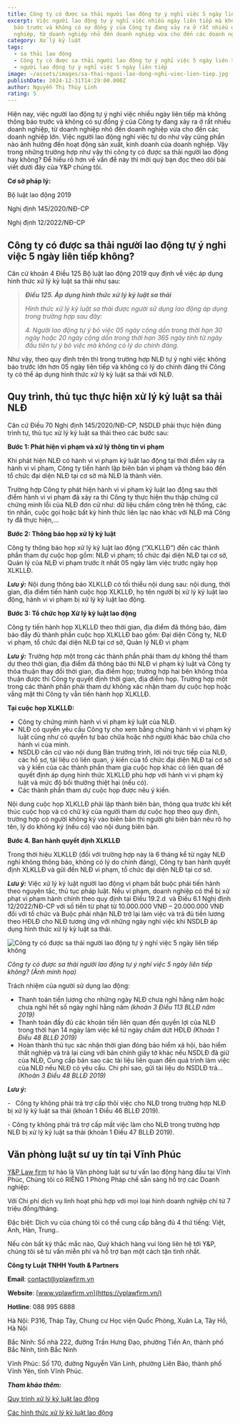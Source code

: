```yaml
---
title: Công ty có được sa thải người lao động tự ý nghỉ việc 5 ngày liên tiếp không?
excerpt: Việc người lao động tự ý nghỉ việc nhiều ngày liên tiếp mà không thông
  báo trước và không có sự đồng ý của Công ty đang xảy ra ở rất nhiều doanh
  nghiệp, từ doanh nghiệp nhỏ đến doanh nghiệp vừa cho đến các doanh nghiệp lớn.
category: Xử lý kỷ luật
tags:
  - sa thải lao động
  - Công ty có được sa thải người lao động tự ý nghỉ việc 5 ngày liên tiếp không
  - người lao động tự ý nghỉ việc 5 ngày liên tiếp
image: ~/assets/images/sa-thai-nguoi-lao-dong-nghi-viec-lien-tiep.jpg
publishDate: 2024-12-31T14:29:00.000Z
author: Nguyễn Thị Thùy Linh
rating: 5
---
```

Hiện nay, việc người lao động tự ý nghỉ việc nhiều ngày liên tiếp mà không thông báo trước và không có sự đồng ý của Công ty đang xảy ra ở rất nhiều doanh nghiệp, từ doanh nghiệp nhỏ đến doanh nghiệp vừa cho đến các doanh nghiệp lớn. Việc người lao động nghỉ việc tự do như vậy cũng phần nào ảnh hưởng đến hoạt động sản xuất, kinh doanh của doanh nghiệp. Vậy trong những trường hợp như vậy thì công ty có được sa thải người lao động hay không? Để hiểu rõ hơn về vấn đề này thì mời quý bạn đọc theo dõi bài viết dưới đây của Y&P chúng tôi.

**Cơ sở pháp lý:**

Bộ luật lao động 2019

Nghị định 145/2020/NĐ-CP

Nghị định 12/2022/NĐ-CP

## **Công ty có được sa thải người lao động tự ý nghỉ việc 5 ngày liên tiếp không?**

Căn cứ khoản 4 Điều 125 Bộ luật lao động 2019 quy định về việc áp dụng hình thức xử lý kỷ luật sa thải như sau:

> ***Điều 125. Áp dụng hình thức xử lý kỷ luật sa thải***
>
> *Hình thức xử lý kỷ luật sa thải được người sử dụng lao động áp dụng trong trường hợp sau đây:*
>
> *4. Người lao động tự ý bỏ việc 05 ngày cộng dồn trong thời hạn 30 ngày hoặc 20 ngày cộng dồn trong thời hạn 365 ngày tính từ ngày đầu tiên tự ý bỏ việc mà không có lý do chính đáng.*

Như vậy, theo quy định trên thì trong trường hợp NLĐ tự ý nghỉ việc không báo trước lớn hơn 05 ngày liên tiếp và không có lý do chính đáng thì Công ty có thể áp dụng hình thức xử lý kỷ luật sa thải với NLĐ.

## Quy trình, thủ tục thực hiện xử lý kỷ luật sa thải NLĐ

Căn cứ Điều 70 Nghị định 145/2020/NĐ-CP, NSDLĐ phải thực hiện đúng trình tự, thủ tục xử lý kỷ luật sa thải theo các bước sau:

**Bước 1: Phát hiện vi phạm và xử lý thông tin vi phạm**

Khi phát hiện NLĐ có hành vi vi phạm kỷ luật lao động tại thời điểm xảy ra hành vi vi phạm, Công ty tiến hành lập biên bản vi phạm và thông báo đến tổ chức đại diện NLĐ tại cơ sở mà NLĐ là thành viên.

Trường hợp Công ty phát hiện hành vi vi phạm kỷ luật lao động sau thời điểm hành vi vi phạm đã xảy ra thì Công ty thực hiện thu thập chứng cứ chứng minh lỗi của NLĐ đơn cử như: dữ liệu chấm công trên hệ thống, các tin nhắn, cuộc gọi hoặc bất kỳ hình thức liên lạc nào khác với NLĐ mà Công ty đã thực hiện,…

**Bước 2: Thông báo họp xử lý kỷ luật**

Công ty thông báo họp xử lý kỷ luật lao động (“XLKLLĐ”) đến các thành phần tham dự cuộc họp gồm: NLĐ vi phạm; tổ chức đại diện NLĐ tại cơ sở, Quản lý của NLĐ vi phạm trước ít nhất 05 ngày làm việc trước ngày họp XLKLLĐ.

***Lưu ý:*** Nội dung thông báo XLKLLĐ có tối thiểu nội dung sau: nội dung, thời gian, địa điểm tiến hành cuộc họp XLKLLĐ, họ tên người bị xử lý kỷ luật lao động, hành vi vi phạm bị xử lý kỷ luật lao động.

**Bước 3: Tổ chức họp Xử lý kỷ luật lao động**

Công ty tiến hành họp XLKLLĐ theo thời gian, địa điểm đã thông báo, đảm bảo đầy đủ thành phần cuộc họp XLKLLĐ bao gồm: Đại diện Công ty, NLĐ vi phạm, tổ chức đại diện NLĐ tại cơ sở, Quản lý NLĐ vi phạm

***Lưu ý:*** Trường hợp một trong các thành phần phải tham dự không thể tham dự theo thời gian, địa điểm đã thông báo thì NLĐ vi phạm kỷ luật và Công ty thỏa thuận thay đổi thời gian, địa điểm họp; trường hợp hai bên không thỏa thuận được thì Công ty quyết định thời gian, địa điểm họp. Trường hợp một trong các thành phần phải tham dự không xác nhận tham dự cuộc họp hoặc vắng mặt thì Công ty vẫn tiến hành họp XLKLLĐ.

**Tại cuộc họp XLKLLĐ:**

* Công ty chứng minh hành vi vi phạm kỷ luật của NLĐ.
* NLĐ có quyền yêu cầu Công ty cho xem bằng chứng hành vi vi phạm kỷ luật cũng như có quyền tự bào chữa hoặc nhờ người khác bào chữa cho hành vi của mình.
* NSDLĐ căn cứ vào nội dung Bản trường trình, lời nói trực tiếp của NLĐ, các hồ sơ, tài liệu có liên quan, ý kiến của tổ chức đại diện NLĐ tại cơ sở và ý kiến của các thành phần tham gia cuộc họp khác có liên quan để quyết định áp dụng hình thức XLKLLĐ phù hợp với hành vi vi phạm kỷ luật và mức độ bồi thường thiệt hại (nếu có).
* Các thành phần tham dự cuộc họp được nêu ý kiến.

Nội dung cuộc họp XLKLLĐ phải lập thành biên bản, thông qua trước khi kết thúc cuộc họp và có chữ ký của người tham dự cuộc họp theo quy định, trường hợp có người không ký vào biên bản thì người ghi biên bản nêu rõ họ tên, lý do không ký (nếu có) vào nội dung biên bản.

**Bước 4. Ban hành quyết định XLKLLĐ**

Trong thời hiệu XLKLLĐ (đối với trường hợp này là 6 tháng kể từ ngày NLĐ nghỉ không thông báo, không có lý do chính đáng), Công ty ban hành quyết định XLKLLĐ và gửi đến NLĐ vi phạm, tổ chức đại diện NLĐ tại cơ sở.

***Lưu ý:*** Việc xử lý kỷ luật người lao động vi phạm bắt buộc phải tiến hành theo nguyên tắc, thủ tục pháp luật. Nếu vi phạm, doanh nghiệp có thể bị xử phạt vi phạm hành chính theo quy định tại Điều 19.2.d  và Điều 6.1 Nghị định 12/2022/NĐ-CP với số tiền từ phạt từ 10.000.000 VNĐ – 20.000.000 VNĐ đối với tổ chức và Buộc phải nhận NLĐ trở lại làm việc và trả đủ tiền lương theo HĐLĐ cho NLĐ tương ứng với những ngày nghỉ việc khi NSDLĐ áp dụng hình thức xử lý kỷ luật sa thải.

![Công ty có được sa thải người lao động tự ý nghỉ việc 5 ngày liên tiếp không](~/assets/images/sa-thai-nguoi-lao-dong-tu-y-nghi-viec.jpg "Công ty có được sa thải người lao động tự ý nghỉ việc 5 ngày liên tiếp không")

*Công ty có được sa thải người lao động tự ý nghỉ việc 5 ngày liên tiếp không? (Ảnh minh họa)*

Trách nhiệm của người sử dụng lao động:

* Thanh toán tiền lương cho những ngày NLĐ chưa nghỉ hằng năm hoặc chưa nghỉ hết số ngày nghỉ hằng năm *(khoản 3 Điều 113 BLLĐ năm 2019)*
* Thanh toán đầy đủ các khoản tiền liên quan đến quyền lợi của NLĐ trong thời hạn 14 ngày làm việc kể từ ngày chấm dứt HĐLĐ *(Khoản 1 Điều 48 BLLĐ 2019)*
* Hoàn thành thủ tục xác nhận thời gian đóng bảo hiểm xã hội, bảo hiểm thất nghiệp và trả lại cùng với bản chính giấy tờ khác nếu NSDLĐ đã giữ của NLĐ, Cung cấp bản sao các tài liệu liên quan đến quá trình làm việc của NLĐ nếu NLĐ có yêu cầu. Chi phí sao, gửi tài liệu do NSDLĐ trả… *(Khoản 3 Điều 48 BLLĐ 2019)*

***Lưu ý:***

\-   	Công ty không phải trả trợ cấp thôi việc cho NLĐ trong trường hợp NLĐ bị xử lý kỷ luật sa thải (khoản 1 Điều 46 BLLĐ 2019).

\-	 Công ty không phải trả trợ cấp mất việc làm cho NLĐ trong trường hợp NLĐ bị xử lý kỷ luật sa thải (khoản 1 Điều 47 BLLĐ 2019).

## Văn phòng luật sư uy tín tại Vĩnh Phúc

[Y&P Law firm](https://yplawfirm.vn/) tự hào là Văn phòng luật sư tư vấn lao động hàng đầu tại Vĩnh Phúc, Chúng tôi có RIÊNG 1 Phòng Pháp chế sẵn sàng hỗ trợ các Doanh nghiệp:

Với Chi phí dịch vụ linh hoạt phù hợp với mọi loại hình doanh nghiệp chỉ từ 7 triệu đồng/tháng.

Đặc biệt: Dịch vụ của chúng tôi có thể cung cấp bằng đủ 4 thứ tiếng: Việt, Anh, Hàn, Trung..

Nếu còn bất kỳ thắc mắc nào, Quý khách hàng vui lòng liên hệ tới Y&P, chúng tôi sẽ tư vấn miễn phí và hỗ trợ bạn một cách tận tình nhất.

**Công ty Luật TNHH Youth & Partners**

**Email**: contact@yplawfirm.vn

**Website**: [www.yplawfirm.vn](https://yplawfirm.vn/)

**Hotline**: 088 995 6888

Hà Nội: P316, Tháp Tây, Chung cư Học viện Quốc Phòng, Xuân La, Tây Hồ, Hà Nội

Bắc Ninh: Số nhà 222, đường Trần Hưng Đạo, phường Tiền An, thành phố Bắc Ninh, tỉnh Bắc Ninh

Vĩnh Phúc: Số 170, đường Nguyễn Văn Linh, phường Liên Bảo, thành phố Vĩnh Yên, tỉnh Vĩnh Phúc.

***Tham khảo thêm:***

[Quy trình xử lý kỷ luật lao động](https://yplawfirm.vn/lao-dong/quy-trinh-xu-ly-ky-luat-lao-dong)

[Các hình thức xử lý kỷ luật lao động](https://yplawfirm.vn/lao-dong/cac-hinh-thuc-xu-ly-ky-luat-lao-dong)
